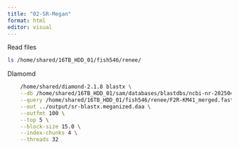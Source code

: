 ```yaml
---
title: "02-SR-Megan"
format: html
editor: visual
---
```


Read files

```bash
ls /home/shared/16TB_HDD_01/fish546/renee/
```


DIamomd

```bash
    /home/shared/diamond-2.1.8 blastx \
    --db /home/shared/16TB_HDD_01/sam/databases/blastdbs/ncbi-nr-20250429.dmnd \
    --query /home/shared/16TB_HDD_01/fish546/renee/F2R-KM41_merged.fastq.gz \
    --out ../output/sr-blastx.meganized.daa \
    --outfmt 100 \
    --top 5 \
    --block-size 15.0 \
    --index-chunks 4 \
    --threads 32
```


